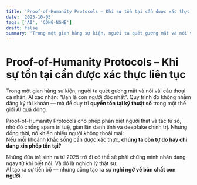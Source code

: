 ```yaml
---
title: 'Proof-of-Humanity Protocols – Khi sự tồn tại cần được xác thực liên tục'
date: '2025-10-05'
tags: ['AI', 'CÔNG-NGHỆ']
draft: false
summary: 'Trong một gian hàng sự kiện, người ta quét gương mặt và nói vài câu thoại cá nhân, AI xác nhận: “Bạn'
---
```


# Proof-of-Humanity Protocols – Khi sự tồn tại cần được xác thực liên tục

Trong một gian hàng sự kiện, người ta quét gương mặt và nói vài câu thoại cá nhân, AI xác nhận: “Bạn là con người độc nhất”. Quy trình đó không nhằm đăng ký tài khoản — mà để duy trì **quyền tồn tại kỹ thuật số** trong một thế giới AI quá đông.

Proof-of-Humanity Protocols cho phép phân biệt người thật và tác tử số, nhờ đó chống spam trí tuệ, gian lận danh tính và deepfake chính trị. Nhưng đồng thời, nó khiến nhiều người không thoải mái:  
Nếu mỗi khoảnh khắc sống cần được xác thực, **chúng ta còn tự do hay chỉ đang xin phép tồn tại?**

Những đứa trẻ sinh ra từ 2025 trở đi có thể sẽ phải chứng minh nhân dạng ngay từ khi biết nói. Và đó là nghịch lý thật sự:  
AI tạo ra sự tiến bộ — nhưng cũng tạo ra sự **nghi ngờ về bản chất con người**.